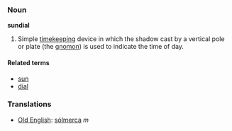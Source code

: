 ===Noun===
'''sundial'''

#Simple [[timekeeping]] device in which the shadow cast by a vertical pole or plate (the [[gnomon]]) is used to indicate the time of day.

====Related terms====
*[[sun]]
*[[dial]]

===Translations===
*[[Old English]]: [[sólmerca]] ''m''